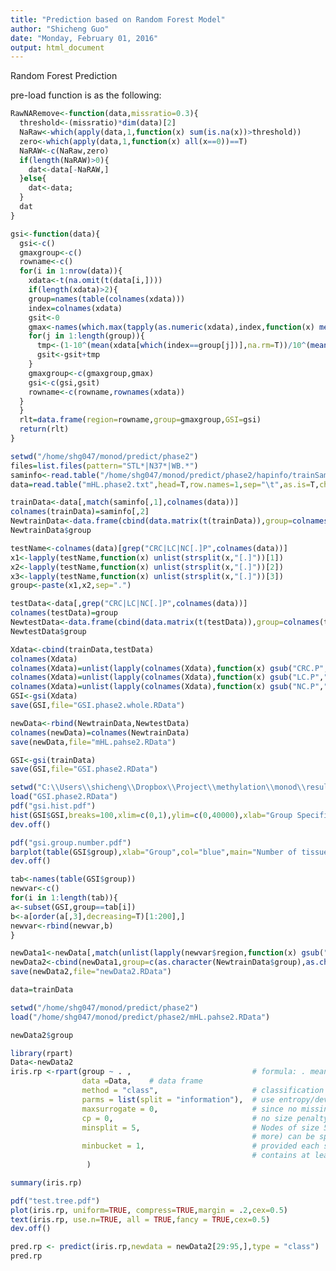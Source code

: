 ---
title: "Prediction based on Random Forest Model"
author: "Shicheng Guo"
date: "Monday, February 01, 2016"
output: html_document
---

Random Forest Prediction

pre-load function is as the following:
```{r}
RawNARemove<-function(data,missratio=0.3){
  threshold<-(missratio)*dim(data)[2]
  NaRaw<-which(apply(data,1,function(x) sum(is.na(x))>threshold))
  zero<-which(apply(data,1,function(x) all(x==0))==T)
  NaRAW<-c(NaRaw,zero)
  if(length(NaRAW)>0){
    dat<-data[-NaRAW,]
  }else{
    dat<-data;
  }
  dat
} 

gsi<-function(data){
  gsi<-c()
  gmaxgroup<-c()
  rowname<-c()
  for(i in 1:nrow(data)){
    xdata<-t(na.omit(t(data[i,])))
    if(length(xdata)>2){
    group=names(table(colnames(xdata)))
    index=colnames(xdata)
    gsit<-0
    gmax<-names(which.max(tapply(as.numeric(xdata),index,function(x) mean(x,na.rm=T))))
    for(j in 1:length(group)){
      tmp<-(1-10^(mean(xdata[which(index==group[j])],na.rm=T))/10^(mean(xdata[which(index==gmax)],na.rm=T)))/(length(group)-1)
      gsit<-gsit+tmp
    }
    gmaxgroup<-c(gmaxgroup,gmax)
    gsi<-c(gsi,gsit)
    rowname<-c(rowname,rownames(xdata))
  }
  }  
  rlt=data.frame(region=rowname,group=gmaxgroup,GSI=gsi)
  return(rlt)
}

```

```{r}


setwd("/home/shg047/monod/predict/phase2")
files=list.files(pattern="STL*|N37*|WB.*")
saminfo<-read.table("/home/shg047/monod/predict/phase2/hapinfo/trainSaminfo.txt",head=T)
data=read.table("mHL.phase2.txt",head=T,row.names=1,sep="\t",as.is=T,check.names=F)

trainData<-data[,match(saminfo[,1],colnames(data))]
colnames(trainData)=saminfo[,2]
NewtrainData<-data.frame(cbind(data.matrix(t(trainData)),group=colnames(trainData)))
NewtrainData$group

testName<-colnames(data)[grep("CRC|LC|NC[.]P",colnames(data))]
x1<-lapply(testName,function(x) unlist(strsplit(x,"[.]"))[1])
x2<-lapply(testName,function(x) unlist(strsplit(x,"[.]"))[2])
x3<-lapply(testName,function(x) unlist(strsplit(x,"[.]"))[3])
group<-paste(x1,x2,sep=".")

testData<-data[,grep("CRC|LC|NC[.]P",colnames(data))]
colnames(testData)=group
NewtestData<-data.frame(cbind(data.matrix(t(testData)),group=colnames(testData)))
NewtestData$group

Xdata<-cbind(trainData,testData)
colnames(Xdata)
colnames(Xdata)=unlist(lapply(colnames(Xdata),function(x) gsub("CRC.P","Colon",x)))
colnames(Xdata)=unlist(lapply(colnames(Xdata),function(x) gsub("LC.P","Lung",x)))
colnames(Xdata)=unlist(lapply(colnames(Xdata),function(x) gsub("NC.P","WB",x)))
GSI<-gsi(Xdata)
save(GSI,file="GSI.phase2.whole.RData")

newData<-rbind(NewtrainData,NewtestData)
colnames(newData)=colnames(NewtrainData)
save(newData,file="mHL.pahse2.RData")

GSI<-gsi(trainData)
save(GSI,file="GSI.phase2.RData")

setwd("C:\\Users\\shicheng\\Dropbox\\Project\\methylation\\monod\\result\\predict")
load("GSI.phase2.RData")
pdf("gsi.hist.pdf")
hist(GSI$GSI,breaks=100,xlim=c(0,1),ylim=c(0,40000),xlab="Group Specificity Index",col="blue",main="Histogram of Group Specificity Index", cex.axis=0.9)
dev.off()

pdf("gsi.group.number.pdf")
barplot(table(GSI$group),xlab="Group",col="blue",main="Number of tissue Specificity regions",cex.names=0.8)
dev.off()

tab<-names(table(GSI$group))
newvar<-c()
for(i in 1:length(tab)){
a<-subset(GSI,group==tab[i])
b<-a[order(a[,3],decreasing=T)[1:200],]
newvar<-rbind(newvar,b)
}

newData1<-newData[,match(unlist(lapply(newvar$region,function(x) gsub("[:-]",".",x))),colnames(newData))]
newData2<-cbind(newData1,group=c(as.character(NewtrainData$group),as.character(NewtestData$group)))
save(newData2,file="newData2.RData")

data=trainData

setwd("/home/shg047/monod/predict/phase2")
load("/home/shg047/monod/predict/phase2/mHL.pahse2.RData")

newData2$group

library(rpart)
Data<-newData2
iris.rp <-rpart(group ~ . ,                           # formula: . means all
                data =Data,    # data frame
                method = "class",                     # classification tree
                parms = list(split = "information"),  # use entropy/deviance
                maxsurrogate = 0,                     # since no missing values
                cp = 0,                               # no size penalty
                minsplit = 5,                         # Nodes of size 5 (or 
                                                      # more) can be split,
                minbucket = 1,                        # provided each sub-node
                                                      # contains at least 2 obs.
                 )

summary(iris.rp)

pdf("test.tree.pdf")
plot(iris.rp, uniform=TRUE, compress=TRUE,margin = .2,cex=0.5)
text(iris.rp, use.n=TRUE, all = TRUE,fancy = TRUE,cex=0.5)
dev.off()

pred.rp <- predict(iris.rp,newdata = newData2[29:95,],type = "class")
pred.rp

```